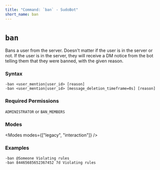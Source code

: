 ```yaml
---
title: "Command: `ban` - SudoBot"
short_name: ban
---
```



# `ban`

Bans a user from the server. Doesn't matter if the user is in the server or not.
If the user is in the server, they will receive a DM notice from the bot telling them that they were banned, with the given reason.

### Syntax

```
-ban <user_mention|user_id> [reason]
-ban <user_mention|user_id> [message_deletion_timeframe=0s] [reason]
```

### Required Permissions

`ADMINISTRATOR` or `BAN_MEMBERS`

### Modes

<Modes modes={["legacy", "interaction"]} />

### Examples

```
-ban @Someone Violating rules
-ban 84465685652367452 7d Violating rules
```
